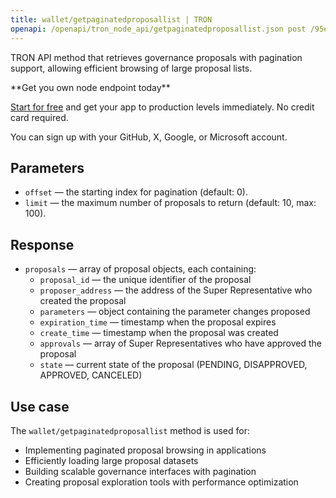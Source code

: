 ---
title: wallet/getpaginatedproposallist | TRON
openapi: /openapi/tron_node_api/getpaginatedproposallist.json post /95e61622bf6a8af293978377718e3b77/wallet/getpaginatedproposallist
---

TRON API method that retrieves governance proposals with pagination support, allowing efficient browsing of large proposal lists.

<Check>
**Get you own node endpoint today**

[Start for free](https://console.chainstack.com/) and get your app to production levels immediately. No credit card required.

You can sign up with your GitHub, X, Google, or Microsoft account.
</Check>

## Parameters

* `offset` — the starting index for pagination (default: 0).
* `limit` — the maximum number of proposals to return (default: 10, max: 100).

## Response

* `proposals` — array of proposal objects, each containing:
  * `proposal_id` — the unique identifier of the proposal
  * `proposer_address` — the address of the Super Representative who created the proposal
  * `parameters` — object containing the parameter changes proposed
  * `expiration_time` — timestamp when the proposal expires
  * `create_time` — timestamp when the proposal was created
  * `approvals` — array of Super Representatives who have approved the proposal
  * `state` — current state of the proposal (PENDING, DISAPPROVED, APPROVED, CANCELED)

## Use case

The `wallet/getpaginatedproposallist` method is used for:

* Implementing paginated proposal browsing in applications
* Efficiently loading large proposal datasets
* Building scalable governance interfaces with pagination
* Creating proposal exploration tools with performance optimization